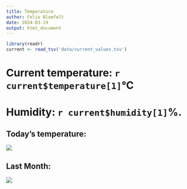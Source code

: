 ```yaml
---
title: Temperature 
author: Felix Blomfelt
date: 2024-03-19
output: html_document
---
```

```r
library(readr)
current <- read_tsv('data/current_values.tsv')
```

# Current temperature: `r current$temperature[1]`°C 
# Humidity: `r current$humidity[1]`%.

## Today's temperature:
![](visuals/day_temp.png)


## Last Month:
![](visuals/max_temp.png)